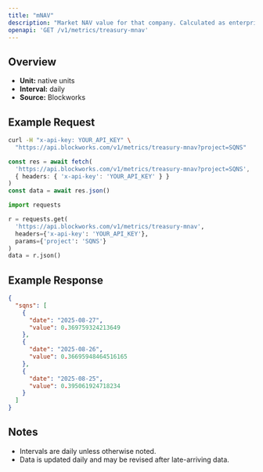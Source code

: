 ```yaml
---
title: "mNAV"
description: "Market NAV value for that company. Calculated as enterprise value / NAV"
openapi: 'GET /v1/metrics/treasury-mnav'
---
```


## Overview

- **Unit:** native units
- **Interval:** daily
- **Source:** Blockworks

## Example Request

<CodeGroup>

```bash cURL
curl -H "x-api-key: YOUR_API_KEY" \
  "https://api.blockworks.com/v1/metrics/treasury-mnav?project=SQNS"
```

```typescript TypeScript
const res = await fetch(
  'https://api.blockworks.com/v1/metrics/treasury-mnav?project=SQNS',
  { headers: { 'x-api-key': 'YOUR_API_KEY' } }
)
const data = await res.json()
```

```python Python
import requests

r = requests.get(
  'https://api.blockworks.com/v1/metrics/treasury-mnav',
  headers={'x-api-key': 'YOUR_API_KEY'},
  params={'project': 'SQNS'}
)
data = r.json()
```

</CodeGroup>

## Example Response

```json
{
  "sqns": [
    {
      "date": "2025-08-27",
      "value": 0.369759324213649
    },
    {
      "date": "2025-08-26",
      "value": 0.36695948464516165
    },
    {
      "date": "2025-08-25",
      "value": 0.395061924718234
    }
  ]
}
```

## Notes
- Intervals are daily unless otherwise noted.
- Data is updated daily and may be revised after late-arriving data.
